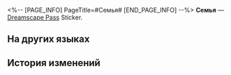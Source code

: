 <%-- [PAGE_INFO]
PageTitle=#Семья#
[END_PAGE_INFO] --%>
{{Предмет Инфобокс
|id          = 223050
|Изображение = Dreamscape Pass Sticker Семья.png
|Тип         = Dreamscape Pass Sticker
|Тип2        = Искатель грёз Stickers
|Инвентарь   = 
|Редкость    = 4
|Эффект      = 
|Описание    = Пронумерованные наклейки, используемые для украшения дневника сновидений. Бывают самыми разными.
|Источник1   = [[Открыто по умолчанию]]
}}
{{Описание|Если вы поняли, что можете выиграть спор при помощи слов... Скорее всего, это говорит не о вашем таланте, а о том, что вы встретились с Семьёй.}}
'''Семья''' — [[Dreamscape Pass]] Sticker.

==На других языках==
{{На других языках
|en   = The Family
|zhs  = 家族
|zht  = 家族
|ja   = ファミリー
|ko   = 가족
|es   = La Familia
|fr   = La Famille
|ru   = Семья
|th   = ตระกูล
|vi   = Gia Tộc
|de   = Die Familie
|id   = Family
|pt   = A Família
}}

==История изменений==
{{История изменений|3.5}}